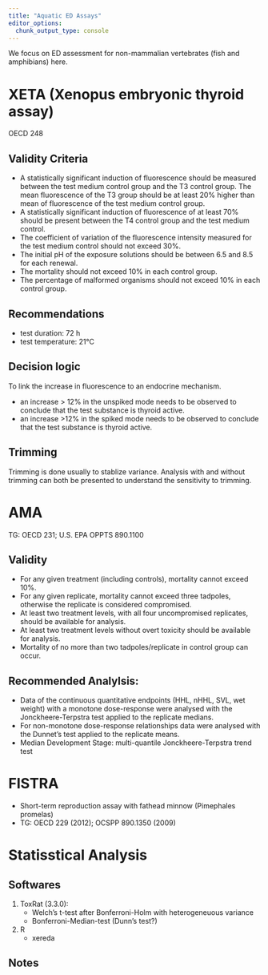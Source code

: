 ```yaml
---
title: "Aquatic ED Assays"
editor_options: 
  chunk_output_type: console
---
```


We focus on ED assessment for non-mammalian vertebrates (fish and amphibians) here.

# XETA (Xenopus embryonic thyroid assay)

OECD 248

## Validity Criteria

- A statistically significant induction of fluorescence should be measured between the test medium control group and the T3 control group. The mean fluorescence of the T3 group should be at least 20% higher than mean of fluorescence of the test medium control group. 
- A statistically significant induction of fluorescence of at least 70% should be present between the T4 control group and the test medium control.
- The coefficient of variation of the fluorescence intensity measured for the test medium control should not exceed 30%. 
- The initial pH of the exposure solutions should be between 6.5 and 8.5 for each renewal. 
- The mortality should not exceed 10% in each control group. 
- The percentage of malformed organisms should not exceed 10% in each control group.


## Recommendations

- test duration: 72 h
- test temperature: 21°C

## Decision logic 

To link the increase in fluorescence to an endocrine mechanism.

- an increase $>$ 12% in the unspiked mode needs to be observed to conclude that the test substance is thyroid active. 
- an increase >12% in the spiked mode needs to be observed to conclude that the test substance is thyroid active.



## Trimming

Trimming is done usually to stablize variance. Analysis with and without trimming can both be presented to understand the sensitivity to trimming.


# AMA

TG: OECD 231; U.S. EPA OPPTS 890.1100

## Validity

- For any given treatment (including controls), mortality cannot exceed 10%. 
- For any given replicate, mortality cannot exceed three tadpoles, otherwise the replicate is considered compromised. 
- At least two treatment levels, with all four uncompromised replicates, should be available for analysis. 
- At least two treatment levels without overt toxicity should be available for analysis. 
- Mortality of no more than two tadpoles/replicate in control group can occur.

## Recommended Analylsis:

- Data of the continuous quantitative endpoints (HHL, nHHL, SVL, wet weight) with a monotone dose-response were analysed with the Jonckheere-Terpstra test applied to the replicate medians.
- For non-monotone dose-response relationships data were analysed with the Dunnet’s test applied to the replicate means.
- Median Development Stage: multi-quantile Jonckheere-Terpstra trend test

# FISTRA

- Short-term reproduction assay with fathead minnow (Pimephales promelas)
- TG: OECD 229 (2012); OCSPP 890.1350 (2009)

# Statisstical Analysis 

## Softwares

1. ToxRat (3.3.0): 
    - Welch's t-test after Bonferroni-Holm with heterogeneuous variance
    - Bonferroni-Median-test (Dunn's test?) 
2. R 
    - xereda

## Notes


